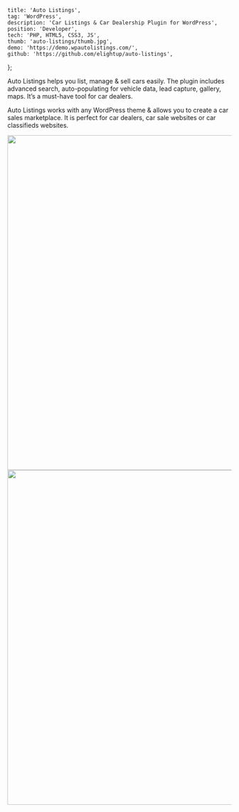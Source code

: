 
	title: 'Auto Listings',
	tag: 'WordPress',
	description: 'Car Listings & Car Dealership Plugin for WordPress',
	position: 'Developer',
	tech: 'PHP, HTML5, CSS3, JS',
	thumb: 'auto-listings/thumb.jpg',
	demo: 'https://demo.wpautolistings.com/',
	github: 'https://github.com/elightup/auto-listings',
};


Auto Listings helps you list, manage & sell cars easily. The plugin includes advanced search, auto-populating for vehicle data, lead capture, gallery, maps. It’s a must-have tool for car dealers.

Auto Listings works with any WordPress theme & allows you to create a car sales marketplace. It is perfect for car dealers, car sale websites or car classifieds websites.

<img src="https://i.imgur.com/LFZ4XOI.png" width="1280" height="750" />
<img src="https://i.imgur.com/AV6Hixi.png" width="1280" height="750" />
